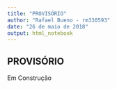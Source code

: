 ```yaml
---
title: "PROVISÓRIO"
author: "Rafael Bueno - rm330593"
date: "26 de maio de 2018"
output: html_notebook
---
```


## PROVISÓRIO

Em Construção
